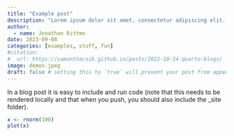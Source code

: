 ```yaml
---
title: "Example post"
description: "Lorem ipsum dolor sit amet, consectetur adipiscing elit. Vestibulum eu consequat odio. Donec maximus, eros quis semper interdum, diam arcu mollis est, sed aliquam risus nulla vel sem"
author:
  - name: Jonathan Rittmo
date: 2023-09-08
categories: [examples, stuff, fun] 
#citation: 
#  url: https://samanthacsik.github.io/posts/2022-10-24-quarto-blogs/ 
image: demon.jpeg
draft: false # setting this to `true` will prevent your post from appearing on your listing page until you're ready!
---
```


In a blog post it is easy to include and run code (note that this needs to be rendered locally and that when you push, you should also include the _site folder).

```r
x <- rnorm(100)
plot(x)
```

